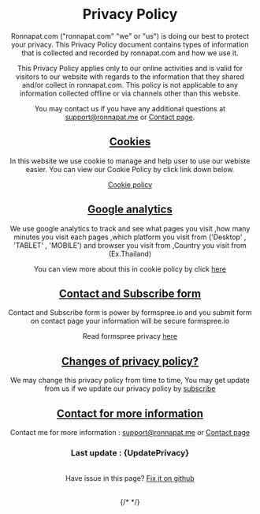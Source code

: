 
<Head title="Privacy" />
<Navbar lantoshow={langenus} pathname="en-us" page="/privacy" />
<Header head="legal" title="Privacy Policy" description={`Last update : ${UpdatePrivacy }`} />
<Layout>
<br />

# Privacy Policy

Ronnapat.com ("ronnapat.com" "we" or "us") is doing our best to
protect your privacy. This Privacy Policy document contains types of
information that is collected and recorded by ronnapat.com and how
we use it.

This Privacy Policy applies only to our online activities and is
valid for visitors to our website with regards to the information
that they shared and/or collect in ronnapat.com. This policy is not
applicable to any information collected offline or via channels
other than this website.

You may contact us if you have any additional questions at
[support@ronnapat.me](mailto:support@ronnapat.me)
or [Contact page](/contact).

<div id="cookie"></div>

## [Cookies](#cookie)

In this website we use cookie to manage and help user to use our
webiste easier. You can view our Cookie Policy by click link down
below.

[Cookie policy](/cookie)

<div id="google-analytics"></div>

## [Google analytics](#google-analytics)

We use google analytics to track and see what pages you visit ,how
many minutes you visit each pages ,which platform you visit from
('Desktop' , 'TABLET' , 'MOBILE') and browser you visit from
,Country you visit from (Ex.Thailand)

You can view more about this in cookie policy by click [here](/cookie)

<div id="contact-and-subscribe-form"></div>

## [Contact and Subscribe form](#contact-and-subscribe-form)

Contact and Subscribe form is power by formspree.io and you submit
form on contact page your information will be secure formspree.io

Read formspree privacy [here](https://formspree.io/legal/privacy-policy)

<div id="changes-of-privacy-policy"></div>

## [Changes of privacy policy?](#changes-of-privacy-policy)

We may change this privacy policy from time to time, You may get
update from us if we update our privacy policy by [subscribe](/sub)

<div id="contact-for-more-information"></div>

## [Contact for more information](#contact-for-more-information)

Contact me for more information : [support@ronnapat.me](mailto:support@ronnapat.me) or [Contact page](/contact)

### Last update : {UpdatePrivacy}

\
Have issue in this page? [Fix it on github](https://github.com/ronnapatp/ronnapat.com/edit/main/pages/en-us/privacy/index.mdx)

<br />
{/* <Share /> */}
</Layout>
<Footer paht="en-us" />
